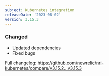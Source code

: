 ```yaml
---
subject: Kubernetes integration
releaseDate: '2023-08-02'
version: 3.15.3
---
```


### Changed

* Updated dependencies
* Fixed bugs

Full changelog: https://github.com/newrelic/nri-kubernetes/compare/v3.15.2...v3.15.3